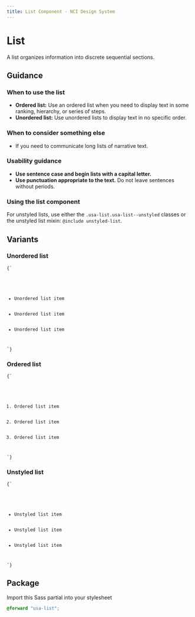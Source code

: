 ```yaml
---
title: List Component - NCI Design System
---
```



# List

A list organizes information into discrete sequential sections.

## Guidance

### When to use the list

- **Ordered list:** Use an ordered list when you need to display text in some ranking, hierarchy, or series of steps.
- **Unordered list:** Use unordered lists to display text in no specific order.

### When to consider something else

- If you need to communicate long lists of narrative text.

### Usability guidance

- **Use sentence case and begin lists with a capital letter.**
- **Use punctuation appropriate to the text.** Do not leave sentences without periods.

### Using the list component

For unstyled lists, use either the `.usa-list.usa-list--unstyled` classes or the unstyled list mixin: `@include unstyled-list`.

## Variants

### Unordered list

<Tabs label="code">

<TabItem displayText="HTML" id="unordered">

<Code className="html">{`
<ul class="usa-list">
  <li>Unordered list item</li>
  <li>Unordered list item</li>
  <li>Unordered list item</li>
</ul>
`}</Code>

</TabItem>
</Tabs>

### Ordered list

<Tabs label="code">

<TabItem displayText="HTML" id="ordered">

<Code className="html">{`
<ol class="usa-list">
  <li>Ordered list item</li>
  <li>Ordered list item</li>
  <li>Ordered list item</li>
</ol>
`}</Code>

</TabItem>

</Tabs>

### Unstyled list

<Tabs label="code">

<TabItem displayText="HTML" id="unstyled">

<Code className="html">{`
<ul class="usa-list usa-list--unstyled">
  <li>Unstyled list item</li>
  <li>Unstyled list item</li>
  <li>Unstyled list item</li>
</ul>
`}</Code>

</TabItem>

</Tabs>

## Package

Import this Sass partial into your stylesheet

```scss nopreview
@forward "usa-list";
```
